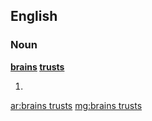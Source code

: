 ==English==

===Noun===
'''[[brain]]s [[trust]]s'''

# {{plural of|[[brains trust]]}}

[[ar:brains trusts]]
[[mg:brains trusts]]